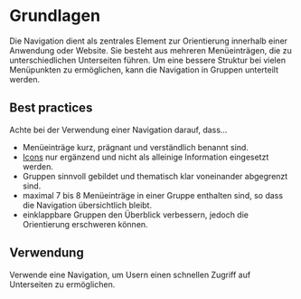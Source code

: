 # Grundlagen
Die Navigation dient als zentrales Element zur Orientierung innerhalb einer Anwendung oder Website. Sie besteht aus mehreren Menüeinträgen, die zu unterschiedlichen Unterseiten führen. Um eine bessere Struktur bei vielen Menüpunkten zu ermöglichen, kann die Navigation in Gruppen unterteilt werden. 

## Best practices
Achte bei der Verwendung einer Navigation darauf, dass…
* Menüeinträge kurz, prägnant und verständlich benannt sind.
* [Icons](/03-components/content/icon) nur ergänzend und nicht als alleinige Information eingesetzt werden.
* Gruppen sinnvoll gebildet und thematisch klar voneinander abgegrenzt sind.
* maximal 7 bis 8 Menüeinträge in einer Gruppe enthalten sind, so dass die Navigation übersichtlich bleibt.
* einklappbare Gruppen den Überblick verbessern, jedoch die Orientierung erschweren können.


## Verwendung

Verwende eine Navigation, um Usern einen schnellen Zugriff auf Unterseiten zu ermöglichen.